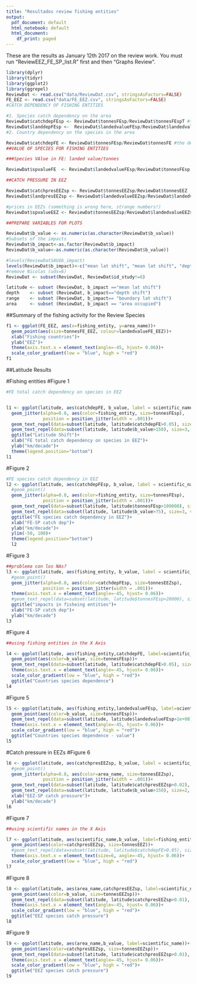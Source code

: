 ```yaml
---
title: "Resultados review fishing entities"
output:
  pdf_document: default
  html_notebook: default
  html_document:
    df_print: paged
---
```

These are the results as January 12th 2017 on the review work. You must run "ReviewEEZ_FE_SP_list.R" first and then "Graphs Review".
```r

library(dplyr)
library(tidyr)
library(ggplot2)
library(ggrepel)
ReviewDat <- read.csv("data/ReviewDat.csv", stringsAsFactors=FALSE)
FE_EEZ <- read.csv("data/FE_EEZ.csv", stringsAsFactors=FALSE)
#CATCH DEPENDENCY OF FISHING ENTITIES

#1. Species catch dependency on the area
ReviewDat$catchdepFEsp <- ReviewDat$tonnesFEsp/ReviewDat$tonnesFEspT #the dependence of the country species catches on the EEZ species catches
ReviewDat$landdepFEsp <-  ReviewDat$landedvalueFEsp/ReviewDat$landedvalueFEspT #the dependence of the country total SP Value on the EEZ SP catch value 
#2. Country dependency on the species in the area

ReviewDat$catchdepFE <- ReviewDat$tonnesFEsp/ReviewDat$tonnesFE #the dependence of the country species catches on the EEZ species catches
##VALUE OF SPECIES FOR FISHING ENTITIES

###Species VAlue in FE: landed value/tonnes

ReviewDat$spvalueFE  <- ReviewDat$landedvalueFEsp/ReviewDat$tonnesFEsp

##CATCH PRESSURE IN EEZ

ReviewDat$catchpresEEZsp <- ReviewDat$tonnesEEZsp/ReviewDat$tonnesEEZ
ReviewDat$landpresEEZsp <- ReviewDat$landedvalueEEZsp/ReviewDat$landedvalueEEZ

#prices in EEZs (something is wrong here, strange numbers!)
ReviewDat$spvalueEEZ <- ReviewDat$tonnesEEZsp/ReviewDat$landedvalueEEZsp 

##PREPARE VARIABLES FOR PLOTS

ReviewDat$b_value <- as.numeric(as.character(ReviewDat$b_value))
#Subsets of the impacts
ReviewDat$b_impact<-as.factor(ReviewDat$b_impact)
ReviewDat$b_value<-as.numeric(as.character(ReviewDat$b_value))

#levels(ReviewDatSAU$b_impact)
levels(ReviewDat$b_impact)<-c("mean lat shift", "mean lat shift", "depth shift", "boundary lat shift", "boundary lat shift", "mean long shift", "mean long shift", "mean lat and long shift", "area occupied")
#remove Nicolas (uds=6)
ReviewDat <- subset(ReviewDat, ReviewDat$id_study!=6)

latitude <- subset (ReviewDat, b_impact =="mean lat shift")
depth    <- subset (ReviewDat, b_impact=="depth shift")
range    <- subset (ReviewDat, b_impact== "boundary lat shift")
area     <- subset (ReviewDat, b_impact == "area occupied")
```

##Summary of the fishing activity for the Review Species
```r

f1 <- ggplot(FE_EEZ, aes(x=fishing_entity, y=area_name))+
  geom_point(aes(size=tonnesFE_EEZ, colour=landedvalueFE_EEZ))+
  xlab("Fishing countries")+
  ylab("EEZ")+
  theme(axis.text.x = element_text(angle=-45, hjust= 0.06))+
  scale_color_gradient(low = "blue", high = "red")
f1
```

##Latitude Results

#Fishing entities
#Figure 1
```r

#FE total catch dependency on species in EEZ


l1 <- ggplot(latitude, aes(catchdepFE, b_value, label = scientific_name)) +
  geom_jitter(alpha=0.8, aes(color=fishing_entity, size=tonnesFEsp),
              position = position_jitter(width = .001))+
  geom_text_repel(data=subset(latitude, latitude$catchdepFE>0.05), size=3, vjust=1)+
  geom_text_repel(data=subset(latitude, latitude$b_value>150), size=3, vjust=1)+
  ggtitle("Latitude Shift")+
  xlab("FE total catch dependency on species in EEZ")+
  ylab("km/decade")+
  theme(legend.position="bottom")
l1
```


#Figure 2
```r

#FE species catch dependency in EEZ
l2 <- ggplot(latitude, aes(catchdepFEsp, b_value, label = scientific_name)) +
  #geom_point()
  geom_jitter(alpha=0.8, aes(color=fishing_entity, size=tonnesFEsp),
              position = position_jitter(width = .001))+
  geom_text_repel(data=subset(latitude, latitude$tonnesFEsp>100000), size=3, vjust=1)+
  geom_text_repel(data=subset(latitude, latitude$b_value>75), size=3, vjust=1)+
  ggtitle("FE species catch dependency in EEZ")+
  xlab("FE-SP catch dep")+
  ylab("km/decade")+
  ylim(-50, 100)+
  theme(legend.position="bottom")
  l2 
```

#Figure 3
```r

##problema con los NAs?
l3 <- ggplot(latitude, aes(fishing_entity, b_value, label = scientific_name, na.rm=TRUE)) +
  #geom_point()
  geom_jitter(alpha=0.8, aes(color=catchdepFEsp, size=tonnesEEZsp),
              position = position_jitter(width = .001))+
  theme(axis.text.x = element_text(angle=-45, hjust= 0.06))+
  #geom_text_repel(data=subset(latitude, latitude$tonnesFEsp>20000), size=3, vjust=1)+
  ggtitle("impacts in fisheing entities")+
  xlab("FE-SP catch dep")+
  ylab("km/decade")
l3

```

#Figure 4
```r

##using fishing entities in the X Axis

l4 <- ggplot(latitude, aes(fishing_entity,catchdepFE, label=scientific_name))+
  geom_point(aes(color=b_value, size=tonnesFEsp))+
  geom_text_repel(data=subset(latitude, latitude$catchdepFE>0.05), size=2, vjust=1)+
  theme(axis.text.x = element_text(angle=-45, hjust= 0.06))+
  scale_color_gradient(low = "blue", high = "red")+
  ggtitle("Countries species dependence")
l4
```

#Figure 5
```r
l5 <- ggplot(latitude, aes(fishing_entity,landedvalueFEsp, label=scientific_name))+
  geom_point(aes(color=b_value, size=tonnesFEsp))+
  geom_text_repel(data=subset(latitude, latitude$landedvalueFEsp>1e+08), size=2, vjust=1)+
  theme(axis.text.x = element_text(angle=-45, hjust= 0.06))+
  scale_color_gradient(low = "blue", high = "red")+
  ggtitle("Countries species dependence - value")
l5
```



#Catch pressure in EEZs
#Figure 6
```r


l6 <- ggplot(latitude, aes(catchpresEEZsp, b_value, label = scientific_name)) +
  #geom_point()
  geom_jitter(alpha=0.8, aes(color=area_name, size=tonnesEEZsp),
              position = position_jitter(width = .001))+
  geom_text_repel(data=subset(latitude, latitude$catchpresEEZsp>0.02), size=2, vjust=1)+
  geom_text_repel(data=subset(latitude, latitude$b_value>150), size=2, vjust=1)+  ggtitle("Latitude Shift")+
  xlab("EEZ-SP catch pressure")+
  ylab("km/decade")
l6 

```

#Figure 7
```r

##using scientific names in the X Axis

l7 <- ggplot(latitude, aes(scientific_name,b_value, label=fishing_entity))+
  geom_point(aes(color=catchpresEEZsp, size=tonnesEEZ))+
  #geom_text_repel(data=subset(latitude, latitude$catchdepFE>0.05), size=3, vjust=1)+
  theme(axis.text.x = element_text(size=6, angle=-45, hjust= 0.06))+
  scale_color_gradient(low = "blue", high = "red")
l7

```

#Figure 8
```r



l8 <- ggplot(latitude, aes(area_name,catchpresEEZsp, label=scientific_name))+
  geom_point(aes(color=b_value, size=tonnesEEZsp))+
  geom_text_repel(data=subset(latitude, latitude$catchpresEEZsp>0.01), size=2, vjust=1)+
  theme(axis.text.x = element_text(angle=-45, hjust= 0.06))+
  scale_color_gradient(low = "blue", high = "red")+
  ggtitle("EEZ species catch pressure")
l8

```

#Figure 9
```r

l9 <- ggplot(latitude, aes(area_name,b_value, label=scientific_name))+
  geom_point(aes(color=catchpresEEZsp, size=tonnesEEZsp))+
  geom_text_repel(data=subset(latitude, latitude$catchpresEEZsp>0.01), size=2, vjust=1)+
  theme(axis.text.x = element_text(angle=-45, hjust= 0.06))+
  scale_color_gradient(low = "blue", high = "red")+
  ggtitle("EEZ species catch pressure")
l9


```
